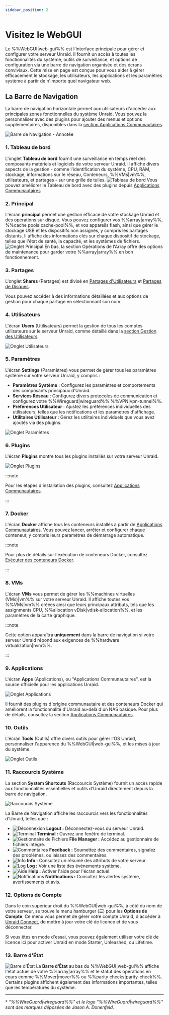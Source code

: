 ```yaml
---
sidebar_position: 2
---
```


# Visitez le WebGUI

Le %%WebGUI|web-gui%% est l'interface principale pour gérer et configurer votre serveur Unraid. Il fournit un accès à toutes les fonctionnalités du système, outils de surveillance, et options de configuration via une barre de navigation organisée et des écrans conviviaux. Cette mise en page est conçue pour vous aider à gérer efficacement le stockage, les utilisateurs, les applications et les paramètres système à partir de n'importe quel navigateur web.

## La Barre de Navigation

La barre de navigation horizontale permet aux utilisateurs d'accéder aux principales zones fonctionnelles du système Unraid. Vous pouvez la personnaliser avec des plugins pour ajouter des menus et options supplémentaires, disponibles dans la [section Applications Communautaires](../../using-unraid-to/run-docker-containers/community-applications.mdx).

![Barre de Navigation - Annotée](/img/navbar3.png)

### 1. Tableau de bord

L'onglet **Tableau de bord** fournit une surveillance en temps réel des composants matériels et logiciels de votre serveur Unraid. Il affiche divers aspects de la gestion - comme l'identification du système, CPU, RAM, stockage, informations sur le réseau, Conteneurs, %%VMs|vm%%, utilisateurs, et partages - sur une grille de tuiles.
![Tableau de bord](/img/dashboard.png)
Vous pouvez améliorer le Tableau de bord avec des plugins depuis [Applications Communautaires](../../using-unraid-to/run-docker-containers/community-applications.mdx)

### 2. Principal

L'écran **principal** permet une gestion efficace de votre stockage Unraid et des opérations sur disque. Vous pouvez configurer vos %%array|array%%, %%cache pools|cache-pool%%, et vos appareils flash, ainsi que gérer le stockage USB et les dispositifs non assignés, y compris les partages distants. Il affiche des informations clés sur chaque dispositif de stockage, telles que l'état de santé, la capacité, et les systèmes de fichiers.
![Onglet Principal](/img/maintab.png)
En bas, la section Opérations de l'Array offre des options de maintenance pour garder votre %%array|array%% en bon fonctionnement.

### 3. Partages

L'onglet **Shares** (Partages) est divisé en [Partages d'Utilisateurs](../../using-unraid-to/manage-storage/shares.mdx#user-shares) et [Partages de Disques](../../using-unraid-to/manage-storage/shares.mdx#disk-shares).

Vous pouvez accéder à des informations détaillées et aux options de gestion pour chaque partage en sélectionnant son nom.

### 4. Utilisateurs

L'écran **Users** (Utilisateurs) permet la gestion de tous les comptes utilisateurs sur le serveur Unraid, comme détaillé dans la [section Gestion des Utilisateurs](../../system-administration/secure-your-server/user-management.mdx).

![Onglet Utilisateurs](/img/userstab.png)

### 5. Paramètres

L'écran **Settings** (Paramètres) vous permet de gérer tous les paramètres système sur votre serveur Unraid, y compris :

- **Paramètres Système** : Configurez les paramètres et comportements des composants principaux d'Unraid.
- **Services Réseau** : Configurez divers protocoles de communication et configurez votre %%Wireguard|wireguard%% %%VPN|vpn-tunnel%%.
- **Préférences Utilisateur** : Ajustez les préférences individuelles des utilisateurs, telles que les notifications et les paramètres d'affichage.
- **Utilitaires Utilisateur** : Gérez les utilitaires individuels que vous avez ajoutés via des plugins.

![Onglet Paramètres](/img/settingstab.png)

### 6. Plugins

L'écran **Plugins** montre tous les plugins installés sur votre serveur Unraid.

![Onglet Plugins](/img/pluginstab.png)

:::note

Pour les étapes d'installation des plugins, consultez [Applications Communautaires](../../using-unraid-to/run-docker-containers/community-applications.mdx).

:::

### 7. Docker

L'écran **Docker** affiche tous les conteneurs installés à partir de [Applications Communautaires](../../using-unraid-to/run-docker-containers/community-applications.mdx). Vous pouvez lancer, arrêter et configurer chaque conteneur, y compris leurs paramètres de démarrage automatique.

:::note

Pour plus de détails sur l'exécution de conteneurs Docker, consultez [Exécuter des conteneurs Docker](../../using-unraid-to/run-docker-containers/overview.mdx).

:::

### 8. VMs

L'écran **VMs** vous permet de gérer les %%machines virtuelles (VMs)|vm%% sur votre serveur Unraid. Il affiche toutes vos %%VMs|vm%% créées ainsi que leurs principaux attributs, tels que les assignments CPU, %%allocation vDisk|vdisk-allocation%%, et les paramètres de la carte graphique.

:::note

Cette option apparaîtra **uniquement** dans la barre de navigation si votre serveur Unraid répond aux exigences de %%hardware virtualization|hvm%%.

:::

### 9. Applications

L'écran **Apps** (Applications), ou "Applications Communautaires", est la source officielle pour les applications Unraid.

![Onglet Applications](/img/appstab.png)

Il fournit des plugins d'origine communautaire et des conteneurs Docker qui améliorent la fonctionnalité d'Unraid au-delà d'un NAS basique. Pour plus de détails, consultez la section [Applications Communautaires](../../using-unraid-to/run-docker-containers/community-applications.mdx).

### 10. Outils

L'écran **Tools** (Outils) offre divers outils pour gérer l'OS Unraid, personnaliser l'apparence du %%WebGUI|web-gui%%, et les mises à jour du système.

![Onglet Outils](/img/toolstab.png)

### 11. Raccourcis Système

La section **System Shortcuts** (Raccourcis Système) fournit un accès rapide aux fonctionnalités essentielles et outils d'Unraid directement depuis la barre de navigation.

![Raccourcis Système](/img/systemshortcuts.png)

La Barre de Navigation affiche les raccourcis vers les fonctionnalités d'Unraid, telles que :

- ![Déconnexion](/img/logout.png) **Logout :** Déconnectez-vous du serveur Unraid.
- ![Terminal](/img/terminal.png) **Terminal :** Ouvrez une fenêtre de terminal.
- ![Gestionnaire de Fichiers](/img/filemanager.png) **File Manager :** Accédez au gestionnaire de fichiers intégré.
- ![Commentaires](/img/feedback.png) **Feedback :** Soumettez des commentaires, signalez des problèmes, ou laissez des commentaires.
- ![Info](/img/infoicon.png) **Info :** Consultez un résumé des attributs de votre serveur.
- ![Log](/img/logicon.png) **Log :** Voir une liste des événements système.
- ![Aide](/img/helpicon.png) **Help :** Activer l'aide pour l'écran actuel.
- ![Notifications](/img/notificationicon.png) **Notifications :** Consultez les alertes système, avertissements et avis.

### 12. Options de Compte

Dans le coin supérieur droit du %%WebGUI|web-gui%%, à côté du nom de votre serveur, se trouve le menu hamburger (☰) pour les **Options de Compte**. Ce menu vous permet de gérer votre compte Unraid, d'accéder à [Unraid Connect](../../../unraid-connect/overview-and-setup.mdx), de mettre à jour votre clé de licence et de vous déconnecter.

Si vous êtes en mode d'essai, vous pouvez également utiliser votre clé de licence ici pour activer Unraid en mode Starter, Unleashed, ou Lifetime.

### 13. Barre d'État

![Barre d'État](/img/status-bar2.png)
La **Barre d'État** au bas du %%WebGUI|web-gui%% affiche l'état actuel de votre %%array|array%% et le statut des opérations en cours comme %%Mover|mover%% ou %%parity checks|parity-check%%. Certains plugins affichent également des informations importantes, telles que les températures du système.

---

\* *"%%WireGuard|wireguard%%" et le logo "%%WireGuard|wireguard%%" sont des marques déposées de Jason A. Donenfeld.*
